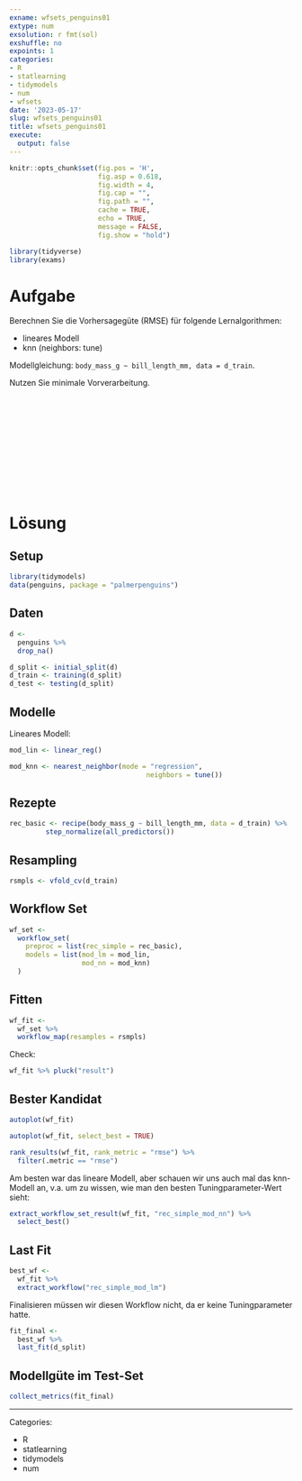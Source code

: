 ```yaml
---
exname: wfsets_penguins01
extype: num
exsolution: r fmt(sol)
exshuffle: no
expoints: 1
categories:
- R
- statlearning
- tidymodels
- num
- wfsets
date: '2023-05-17'
slug: wfsets_penguins01
title: wfsets_penguins01
execute: 
  output: false
---
```







```r
knitr::opts_chunk$set(fig.pos = 'H',
                      fig.asp = 0.618,
                      fig.width = 4,
                      fig.cap = "", 
                      fig.path = "",
                      cache = TRUE,
                      echo = TRUE,
                      message = FALSE,
                      fig.show = "hold")

library(tidyverse)
library(exams)
```






# Aufgabe

Berechnen Sie die Vorhersagegüte (RMSE) für folgende Lernalgorithmen:

- lineares Modell
- knn (neighbors: tune)

Modellgleichung: `body_mass_g ~ bill_length_mm, data = d_train`.

Nutzen Sie minimale Vorverarbeitung.




</br>
</br>
</br>
</br>
</br>
</br>
</br>
</br>
</br>
</br>

# Lösung

## Setup
```r
library(tidymodels)
data(penguins, package = "palmerpenguins")
```

## Daten


```r
d <-
  penguins %>% 
  drop_na()
```





```r
d_split <- initial_split(d)
d_train <- training(d_split)
d_test <- testing(d_split)
```


## Modelle


Lineares Modell:



```r
mod_lin <- linear_reg()

mod_knn <- nearest_neighbor(mode = "regression",
                                  neighbors = tune())
```


## Rezepte

```r
rec_basic <- recipe(body_mass_g ~ bill_length_mm, data = d_train) %>% 
         step_normalize(all_predictors())
```


## Resampling

```r
rsmpls <- vfold_cv(d_train)
```


## Workflow Set

```r
wf_set <-
  workflow_set(
    preproc = list(rec_simple = rec_basic),
    models = list(mod_lm = mod_lin,
                  mod_nn = mod_knn)
  )
```


## Fitten


```r
wf_fit <-
  wf_set %>% 
  workflow_map(resamples = rsmpls)
```


Check:

```r
wf_fit %>% pluck("result")
```


## Bester Kandidat

```r
autoplot(wf_fit)
```


```r
autoplot(wf_fit, select_best = TRUE)
```



```r
rank_results(wf_fit, rank_metric = "rmse") %>% 
  filter(.metric == "rmse")
```


Am besten war das lineare Modell, aber schauen wir uns auch mal das knn-Modell an, v.a. um zu wissen, wie man den besten Tuningparameter-Wert sieht:

```r
extract_workflow_set_result(wf_fit, "rec_simple_mod_nn") %>% 
  select_best()
```


## Last Fit

```r
best_wf <-
  wf_fit %>% 
  extract_workflow("rec_simple_mod_lm")
```


Finalisieren müssen wir diesen Workflow nicht, da er keine Tuningparameter hatte.

```r
fit_final <-
  best_wf %>% 
  last_fit(d_split)
```


## Modellgüte im Test-Set

```r
collect_metrics(fit_final)
```





---

Categories: 

- R
- statlearning
- tidymodels
- num

